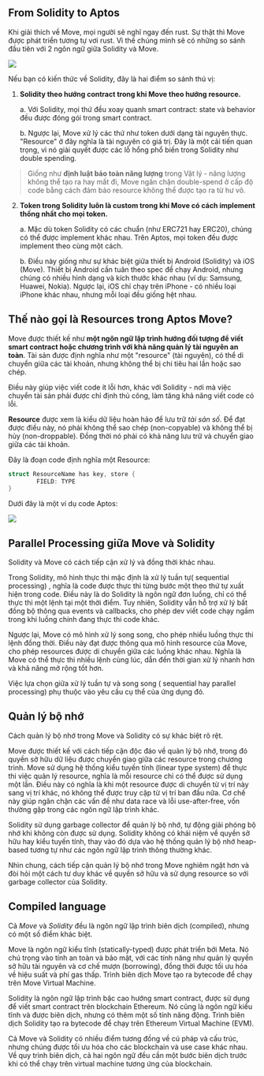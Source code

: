 ## From Solidity to Aptos 
Khi giải thích về Move, mọi người sẽ nghĩ ngay đến rust. Sự thật thì Move được phát triển tương tự vơi rust. Vì thế chúng mình sẽ có những so sánh đầu tiên với 2 ngôn ngữ giữa Solidity và Move. 


![](../assets/Aptos_story_images/Aptos_from_sol_to_apt.png)

Nếu bạn có kiến thức về Solidity, đây là hai điểm so sánh thú vị:

1. **Solidity theo hướng contract trong khi Move theo hướng resource.**

    a. Với Solidity, mọi thứ đều xoay quanh smart contract: state và behavior đều được đóng gói trong smart contract.

    b.  Ngược lại, Move xử lý các thứ như token dưới dạng tài nguyên thực. "Resource" ở đây nghĩa là tài nguyên có giá trị. Đây là một cải tiến quan trọng, vì nó giải quyết được các lỗ hổng phổ biến trong Solidity như double spending. 

> Giống như **định luật bảo toàn năng lượng** trong Vật lý - năng lượng không thể tạo ra hay mất đi, Move ngăn chặn double-spend ở cấp độ code bằng cách đảm bảo resource không thể được tạo ra từ hư vô.


2. **Token trong Solidity luôn là custom trong khi Move có cách implement thống nhất cho mọi token.**

    a. Mặc dù token Solidity có các chuẩn (như ERC721 hay ERC20), chúng có thể được implement khác nhau. Trên Aptos, mọi token đều được implement theo cùng một cách. 

    b. Điều này giống như sự khác biệt giữa thiết bị Android (Solidity) và iOS (Move). Thiết bị Android cần tuân theo spec để chạy Android, nhưng chúng có nhiều hình dạng và kích thước khác nhau (ví dụ: Samsung, Huawei, Nokia). Ngược lại, iOS chỉ chạy trên iPhone - có nhiều loại iPhone khác nhau, nhưng mỗi loại đều giống hệt nhau.


## Thế nào gọi là Resources trong Aptos Move? 

Move được thiết kế như **một ngôn ngữ lập trình hướng đối tượng để viết smart contract hoặc chương trình với khả năng quản lý tài nguyên an toàn**. Tài sản được định nghĩa như một "resource" (tài nguyên), có thể di chuyển giữa các tài khoản, nhưng không thể bị chi tiêu hai lần hoặc sao chép.

Điều này giúp việc viết code ít lỗi hơn, khác với Solidity - nơi mà việc chuyển tài sản phải được chỉ định thủ công, làm tăng khả năng viết code có lỗi.

**Resource** được xem là kiểu dữ liệu hoàn hảo để lưu trữ *tài sản số*. Để đạt được điều này, nó phải không thể sao chép (non-copyable) và không thể bị hủy (non-droppable). Đồng thời nó phải có khả năng lưu trữ và chuyển giao giữa các tài khoản.

Đây là đoạn code định nghĩa một Resource:

```rust
struct ResourceName has key, store {
        FIELD: TYPE
}
```

Dưới đây là một ví dụ code Aptos: 

![](../assets/Aptos_story_images/SCR-20250114-mnug.png)


## Parallel Processing giữa Move và Solidity 

Solidity và Move có cách tiếp cận xử lý và đồng thời khác nhau.

Trong Solidity, mô hình thực thi mặc định là xử lý tuần tự( sequential processing) , nghĩa là code được thực thi từng bước một theo thứ tự xuất hiện trong code. Điều này là do Solidity là ngôn ngữ đơn luồng, chỉ có thể thực thi một lệnh tại một thời điểm. Tuy nhiên, Solidity vẫn hỗ trợ xử lý bất đồng bộ thông qua events và callbacks, cho phép dev viết code chạy ngầm trong khi luồng chính đang thực thi code khác.

Ngược lại, Move có mô hình xử lý song song, cho phép nhiều luồng thực thi lệnh đồng thời. Điều này đạt được thông qua mô hình resource của Move, cho phép resources được di chuyển giữa các luồng khác nhau. Nghĩa là Move có thể thực thi nhiều lệnh cùng lúc, dẫn đến thời gian xử lý nhanh hơn và khả năng mở rộng tốt hơn.

Việc lựa chọn giữa xử lý tuần tự và song song ( sequential hay parallel processing) phụ thuộc vào yêu cầu cụ thể của ứng dụng đó.


## Quản lý bộ nhớ

Cách quản lý bộ nhớ trong Move và Solidity có sự khác biệt rõ rệt.

Move được thiết kế với cách tiếp cận độc đáo về quản lý bộ nhớ, trong đó quyền sở hữu dữ liệu được chuyển giao giữa các resource trong chương trình. Move sử dụng hệ thống kiểu tuyến tính (linear type system) để thực thi việc quản lý resource, nghĩa là mỗi resource chỉ có thể được sử dụng một lần. Điều này có nghĩa là khi một resource được di chuyển từ vị trí này sang vị trí khác, nó không thể được truy cập từ vị trí ban đầu nữa. Cơ chế này giúp ngăn chặn các vấn đề như data race và lỗi use-after-free, vốn thường gặp trong các ngôn ngữ lập trình khác.

Solidity sử dụng garbage collector để quản lý bộ nhớ, tự động giải phóng bộ nhớ khi không còn được sử dụng. Solidity không có khái niệm về quyền sở hữu hay kiểu tuyến tính, thay vào đó dựa vào hệ thống quản lý bộ nhớ heap-based tương tự như các ngôn ngữ lập trình thông thường khác.

Nhìn chung, cách tiếp cận quản lý bộ nhớ trong Move nghiêm ngặt hơn và đòi hỏi một cách tư duy khác về quyền sở hữu và sử dụng resource so với garbage collector của Solidity.


## Compiled language
Cả *Move* và *Solidity* đều là ngôn ngữ lập trình biên dịch (compiled), nhưng có một số điểm khác biệt.

Move là ngôn ngữ kiểu tĩnh (statically-typed) được phát triển bởi Meta. Nó chú trọng vào tính an toàn và bảo mật, với các tính năng như quản lý quyền sở hữu tài nguyên và cơ chế mượn (borrowing), đồng thời được tối ưu hóa về hiệu suất và phí gas thấp. Trình biên dịch Move tạo ra bytecode để chạy trên Move Virtual Machine.

Solidity là ngôn ngữ lập trình bậc cao hướng smart contract, được sử dụng để viết smart contract trên blockchain Ethereum. Nó cũng là ngôn ngữ kiểu tĩnh và được biên dịch, nhưng có thêm một số tính năng động. Trình biên dịch Solidity tạo ra bytecode để chạy trên Ethereum Virtual Machine (EVM).

Cả Move và Solidity có nhiều điểm tương đồng về cú pháp và cấu trúc, nhưng chúng được tối ưu hóa cho các blockchain và use case khác nhau. Về quy trình biên dịch, cả hai ngôn ngữ đều cần một bước biên dịch trước khi có thể chạy trên virtual machine tương ứng của blockchain.